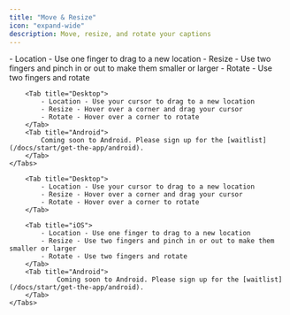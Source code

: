 ```yaml
---
title: "Move & Resize"
icon: "expand-wide"
description: Move, resize, and rotate your captions
---
```


<div id="ios-tab">
    <Tabs>
        <Tab title="iOS">
            - Location - Use one finger to drag to a new location
            - Resize - Use two fingers and pinch in or out to make them smaller or larger
            - Rotate - Use two fingers and rotate
        </Tab>

        <Tab title="Desktop">
            - Location - Use your cursor to drag to a new location
            - Resize - Hover over a corner and drag your cursor
            - Rotate - Hover over a corner to rotate
        </Tab>
        <Tab title="Android">
            Coming soon to Android. Please sign up for the [waitlist](/docs/start/get-the-app/android).
        </Tab>
    </Tabs>
</div>


<div id="desktop-tab">
    <Tabs>
        
        <Tab title="Desktop">
            - Location - Use your cursor to drag to a new location
            - Resize - Hover over a corner and drag your cursor
            - Rotate - Hover over a corner to rotate
        </Tab>

        <Tab title="iOS">
            - Location - Use one finger to drag to a new location
            - Resize - Use two fingers and pinch in or out to make them smaller or larger
            - Rotate - Use two fingers and rotate
        </Tab>
        <Tab title="Android">
                Coming soon to Android. Please sign up for the [waitlist](/docs/start/get-the-app/android).
        </Tab>
    </Tabs>
</div>